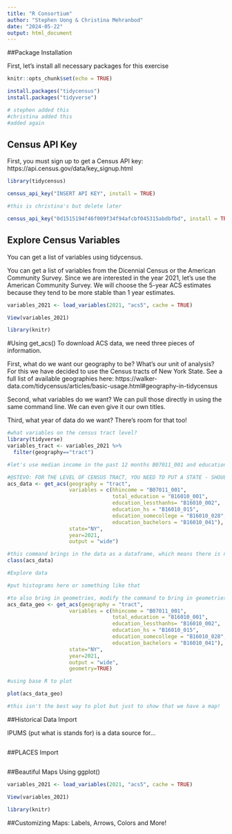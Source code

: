 ```yaml
---
title: "R Consortium"
author: "Stephen Uong & Christina Mehranbod"
date: "2024-05-22"
output: html_document
---
```


##Package Installation

First, let's install all necessary packages for this exercise
```r
knitr::opts_chunk$set(echo = TRUE)

install.packages("tidycensus")
install.packages("tidyverse")

# stephen added this
#christina added this 
#added again


```

## Census API Key

First, you must sign up to get a Census API key: https://api.census.gov/data/key_signup.html

```r

library(tidycensus)

census_api_key("INSERT API KEY", install = TRUE)

#this is christina's but delete later

census_api_key("0d1515194f46f009f34f94afcbf045315abdbfbd", install = TRUE)


```

## Explore Census Variables

You can get a list of variables using tidycensus. 

You can get a list of variables from the Dicennial Census or the American Community Survey. Since we are interested in the year 2021, let's use the American Community Survey. We will choose the 5-year ACS estimates because they tend to be more stable than 1 year estimates. 

```r

variables_2021 <- load_variables(2021, "acs5", cache = TRUE)

View(variables_2021)

library(knitr)


```


#Using get_acs()
To download ACS data, we need three pieces of information. 

First, what do we want our geography to be? What's our unit of analysis? 
For this we have decided to use the Census tracts of New York State. See a full list of available geographies here: https://walker-data.com/tidycensus/articles/basic-usage.html#geography-in-tidycensus

Second, what variables do we want? We can pull those directly in using the same command line. We can even give it our own titles. 

Third, what year of data do we want? There's room for that too! 

```r

#what variables on the census tract level? 
library(tidyverse)
variables_tract <- variables_2021 %>%
  filter(geography=="tract")

#let's use median income in the past 12 months B07011_001 and educational attainment (B16010_001, B16010_002, B16010_015, B16010_028, B16010_041)

#@STEVO: FOR THE LEVEL OF CENSUS TRACT, YOU NEED TO PUT A STATE - SHOULD WE JUST PICK NY FOR THIS EXAMPLE?
acs_data <- get_acs(geography = "tract",
                    variables = c(hhincome = "B07011_001",
                                  total_education = "B16010_001", 
                                  education_lessthanhs= "B16010_002", 
                                  education_hs = "B16010_015", 
                                  education_somecollege = "B16010_028", 
                                  education_bachelors = "B16010_041"),
                    state="NY",
                    year=2021,
                    output = "wide")

#this command brings in the data as a dataframe, which means there is no geometry attached
class(acs_data)

#Explore data

#put histograms here or something like that

#to also bring in geometries, modify the command to bring in geometries
acs_data_geo <- get_acs(geography = "tract",
                    variables = c(hhincome = "B07011_001",
                                  total_education = "B16010_001", 
                                  education_lessthanhs= "B16010_002", 
                                  education_hs = "B16010_015", 
                                  education_somecollege = "B16010_028", 
                                  education_bachelors = "B16010_041"),
                    state="NY",
                    year=2021,
                    output = "wide", 
                    geometry=TRUE)

#using base R to plot

plot(acs_data_geo)

#this isn't the best way to plot but just to show that we have a map!


```

##Historical Data Import

IPUMS (put what is stands for) is a data source for... 

```r



```


##PLACES Import
```r



```

##Beautiful Maps Using ggplot()

```r

variables_2021 <- load_variables(2021, "acs5", cache = TRUE)

View(variables_2021)

library(knitr)


```

##Customizing Maps: Labels, Arrows, Colors and More!

```r



```
